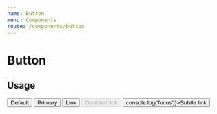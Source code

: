 ```yaml
---
name: Button
menu: Components
route: /components/button
---
```



# Button

## Usage

<ExampleContainer>
  <ThemeProvider>
    <Button>Default</Button>
    <Button appearance="primary">Primary</Button>
    <Button
      appearance="link"
      as="a"
      href="https://sajari.com"
      target="_blank"
    >
      Link
    </Button>
    <Button
      disabled
      appearance="link"
      as="a"
      href="https://sajari.com"
      target="_blank"
    >
      Disabled link
    </Button>
    <Button appearance="subtle-link" onFocus={() => console.log('focus')}>Subtle link</Button>
  </ThemeProvider>
</ExampleContainer>
